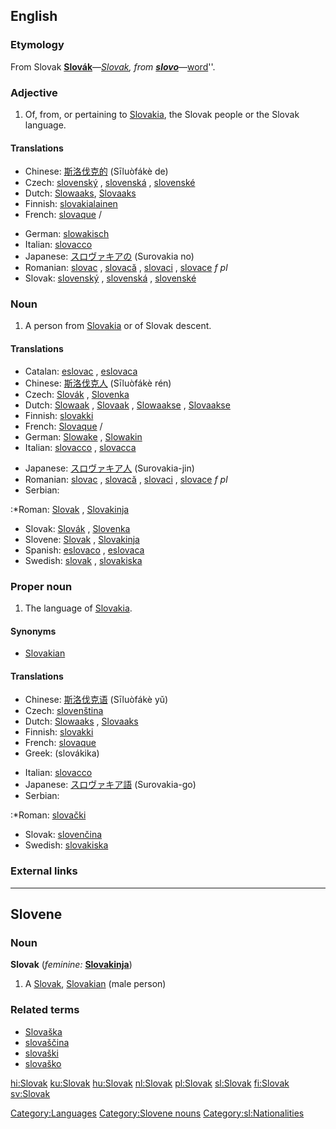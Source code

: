 {{interwiktionary|code=sk}}
{{see|slovak}}
==English==
{{wikipedia}}

===Etymology===
From Slovak '''[[Slovák#Slovak|Slovák]]'''&mdash;''[[Slovak#English|Slovak]], from '''[[slovo#Slovak|slovo]]'''&mdash;''[[word]]''.

===Adjective===
{{en-adj|-}}

# Of, from, or pertaining to [[Slovakia]], the Slovak people or the Slovak language.

====Translations====
{{trans-top|of Slovakia or its language}}
*Chinese: [[斯洛伐克的]] (Sīluòfákè de)
*Czech: [[slovenský]] {{m}}, [[slovenská]] {{f}}, [[slovenské]] {{n}}
*Dutch: [[Slowaaks]], [[Slovaaks]]
*Finnish: [[slovakialainen]]
*French: [[slovaque]] {{m}}/{{f}}
{{trans-mid}}
*German: [[slowakisch]]
*Italian: [[slovacco]]
*Japanese: [[スロヴァキアの]] (Surovakia no)
*Romanian: [[slovac]] {{m}}, [[slovacă]] {{f}}, [[slovaci]] {{p}}, [[slovace]] ''f pl''
*Slovak: [[slovenský]] {{m}}, [[slovenská]] {{f}}, [[slovenské]] {{n}}
{{trans-bottom}}

===Noun===
{{en-noun}}

#A person from [[Slovakia]] or of Slovak descent.

====Translations====
{{trans-top|native of Slovakia}}
*Catalan: [[eslovac]] {{m}}, [[eslovaca]] {{f}}
*Chinese: [[斯洛伐克人]] (Sīluòfákè rén)
*Czech: [[Slovák]] {{m}}, [[Slovenka]] {{f}}
*Dutch: [[Slowaak]] {{m}}, [[Slovaak]] {{m}}, [[Slowaakse]] {{f}}, [[Slovaakse]] {{f}}
*Finnish: [[slovakki]]
*French: [[Slovaque]] {{m}}/{{f}}
*German: [[Slowake]] {{m}}, [[Slowakin]] {{f}}
*Italian: [[slovacco]] {{m}}, [[slovacca]] {{f}}
{{trans-mid}}
*Japanese: [[スロヴァキア人]] (Surovakia-jin)
*Romanian: [[slovac]] {{m}}, [[slovacă]] {{f}}, [[slovaci]] {{p}}, [[slovace]] ''f pl''
*Serbian: 
:*Roman: [[Slovak]] {{m}}, [[Slovakinja]] {{f}}
*Slovak: [[Slovák]] {{m}}, [[Slovenka]] {{f}}
*Slovene: [[Slovak]] {{m}}, [[Slovakinja]] {{f}}
*Spanish: [[eslovaco]] {{m}}, [[eslovaca]] {{f}}
*Swedish: [[slovak]] {{m}}, [[slovakiska]] {{f}}
{{trans-bottom}}

===Proper noun===
{{en-noun|-}}

#The language of [[Slovakia]].

====Synonyms====
*[[Slovakian]]

====Translations====
{{trans-top|language of Slovakia}}
*Chinese: [[斯洛伐克语]] (Sīluòfákè yǔ)
*Czech: [[slovenština]]
*Dutch: [[Slowaaks]] {{n}}, [[Slovaaks]] {{n}}
*Finnish: [[slovakki]]
*French: [[slovaque]] {{m}}
*Greek: {{t|el|σλοβάκικα|n|p}} (slovákika)
{{trans-mid}}
*Italian: [[slovacco]] {{m}}
*Japanese: [[スロヴァキア語]] (Surovakia-go)
*Serbian: 
:*Roman: [[slovački]]
*Slovak: [[slovenčina]]
*Swedish: [[slovakiska]]
{{trans-bottom}}

===External links===
{{ethnologue|code=slk}}

[[Category:Languages]]

----

==Slovene==

===Noun===
'''Slovak'''  {{m}} (''feminine:'' '''[[Slovakinja]]''')

# A [[#English|Slovak]], [[Slovakian]] (male person)

===Related terms===
*[[Slovaška]]
*[[slovaščina]]
*[[slovaški]]
*[[slovaško]]

[[Category:Slovene nouns]]
[[Category:sl:Nationalities]]

[[hi:Slovak]]
[[ku:Slovak]]
[[hu:Slovak]]
[[nl:Slovak]]
[[pl:Slovak]]
[[sl:Slovak]]
[[fi:Slovak]]
[[sv:Slovak]]